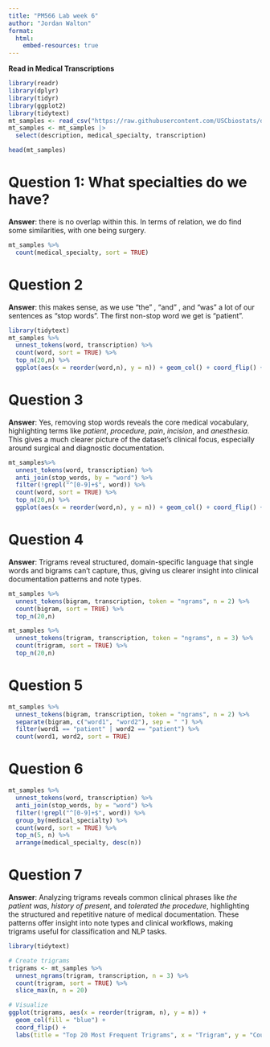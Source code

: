 ```yaml
---
title: "PM566 Lab week 6"
author: "Jordan Walton"
format:
  html:
    embed-resources: true
---
```


**Read in Medical Transcriptions**

```r
library(readr)
library(dplyr)
library(tidyr)
library(ggplot2)
library(tidytext)
mt_samples <- read_csv("https://raw.githubusercontent.com/USCbiostats/data-science-data/master/00_mtsamples/mtsamples.csv")
mt_samples <- mt_samples |>
  select(description, medical_specialty, transcription)

head(mt_samples)
```

# **Question 1: What specialties do we have?**

**Answer**: there is no overlap within this. In terms of relation, we do find some similarities, with one being surgery.

```r
mt_samples %>%
  count(medical_specialty, sort = TRUE)
```

# **Question 2**

**Answer**: this makes sense, as we use "the" , "and" , and "was" a lot of our sentences as "stop words". The first non-stop word we get is "patient".

```r
library(tidytext)
mt_samples %>%
  unnest_tokens(word, transcription) %>%
  count(word, sort = TRUE) %>%
  top_n(20,n) %>%
  ggplot(aes(x = reorder(word,n), y = n)) + geom_col() + coord_flip() + labs (x = "Word", y = "Count", title = "Top 20 Most Frequent Words")
```

# **Question 3**

**Answer**: Yes, removing stop words reveals the core medical vocabulary, highlighting terms like *patient*, *procedure*, *pain*, *incision*, and *anesthesia*. This gives a much clearer picture of the dataset’s clinical focus, especially around surgical and diagnostic documentation.

```r
mt_samples%>%
  unnest_tokens(word, transcription) %>%
  anti_join(stop_words, by = "word") %>%
  filter(!grepl("^[0-9]+$", word)) %>%
  count(word, sort = TRUE) %>%
  top_n(20,n) %>%
  ggplot(aes(x = reorder(word,n), y = n)) + geom_col() + coord_flip() + labs (x = "Word", y = "Count", title = "Top 20 Most Frequent Words")
```

# **Question 4**

**Answer**: Trigrams reveal structured, domain-specific language that single words and bigrams can’t capture, thus, giving us clearer insight into clinical documentation patterns and note types.

```r
mt_samples %>%
  unnest_tokens(bigram, transcription, token = "ngrams", n = 2) %>%
  count(bigram, sort = TRUE) %>%
  top_n(20,n)

mt_samples %>%
  unnest_tokens(trigram, transcription, token = "ngrams", n = 3) %>%
  count(trigram, sort = TRUE) %>%
  top_n(20,n)
```

# **Question 5**

```r
mt_samples %>%
  unnest_tokens(bigram, transcription, token = "ngrams", n = 2) %>%
  separate(bigram, c("word1", "word2"), sep = " ") %>%
  filter(word1 == "patient" | word2 == "patient") %>%
  count(word1, word2, sort = TRUE)
```

# **Question 6**

```r
mt_samples %>%
  unnest_tokens(word, transcription) %>%
  anti_join(stop_words, by = "word") %>%
  filter(!grepl("^[0-9]+$", word)) %>%
  group_by(medical_specialty) %>%
  count(word, sort = TRUE) %>%
  top_n(5, n) %>%
  arrange(medical_specialty, desc(n))
```

# **Question 7** 

**Answer**: Analyzing trigrams reveals common clinical phrases like *the patient was*, *history of present*, and *tolerated the procedure*, highlighting the structured and repetitive nature of medical documentation. These patterns offer insight into note types and clinical workflows, making trigrams useful for classification and NLP tasks.

```r
library(tidytext)

# Create trigrams
trigrams <- mt_samples %>%
  unnest_ngrams(trigram, transcription, n = 3) %>%
  count(trigram, sort = TRUE) %>%
  slice_max(n, n = 20)

# Visualize
ggplot(trigrams, aes(x = reorder(trigram, n), y = n)) +
  geom_col(fill = "blue") +
  coord_flip() +
  labs(title = "Top 20 Most Frequent Trigrams", x = "Trigram", y = "Count")

```

